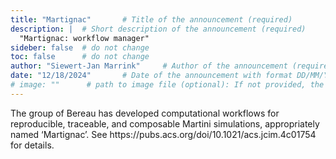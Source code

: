 ```yaml
---
title: "Martignac"       # Title of the announcement (required)
description: |  # Short description of the announcement (required)
  "Martignac: workflow manager"            
sideber: false  # do not change
toc: false      # do not change
author: "Siewert-Jan Marrink"     # Author of the announcement (required)
date: "12/18/2024"       # Date of the announcement with format DD/MM/YYYY (required)
# image: ""      # path to image file (optional): If not provided, the default image for announcements will be used
---
```


<!-- 
The text below is just an example. Please replace it with the actual description of the announcement. You can use markdown syntax to format the text.
-->

The group of Bereau has developed computational workflows for reproducible, traceable, and composable Martini simulations, appropriately named 'Martignac'. See https://pubs.acs.org/doi/10.1021/acs.jcim.4c01754 for details.
